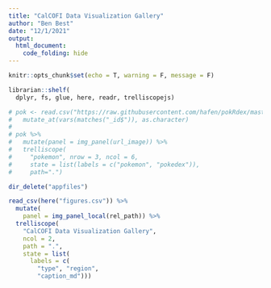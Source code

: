 ```yaml
---
title: "CalCOFI Data Visualization Gallery"
author: "Ben Best"
date: "12/1/2021"
output:
  html_document:
    code_folding: hide
---
```


```r
knitr::opts_chunk$set(echo = T, warning = F, message = F)
```

```r
librarian::shelf(
  dplyr, fs, glue, here, readr, trelliscopejs)

# pok <- read.csv("https://raw.githubusercontent.com/hafen/pokRdex/master/pokRdex_mod.csv") %>%
#   mutate_at(vars(matches("_id$")), as.character)
# 
# pok %>%
#   mutate(panel = img_panel(url_image)) %>%
#   trelliscope(
#     "pokemon", nrow = 3, ncol = 6,
#     state = list(labels = c("pokemon", "pokedex")),
#     path=".")

dir_delete("appfiles")

read_csv(here("figures.csv")) %>%
  mutate(
    panel = img_panel_local(rel_path)) %>%
  trelliscope(
    "CalCOFI Data Visualization Gallery", 
    ncol = 2,
    path = ".",
    state = list(
      labels = c(
        "type", "region",
        "caption_md")))
```

